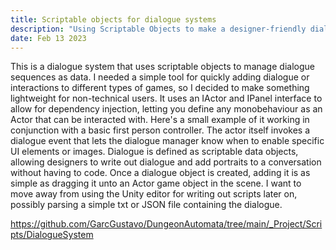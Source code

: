 ---
title: Scriptable objects for dialogue systems
description: "Using Scriptable Objects to make a designer-friendly dialogue system."
date: Feb 13 2023
---

This is a dialogue system that uses scriptable objects to manage dialogue sequences as data. I needed a simple tool for quickly adding dialogue or interactions to different types of games, so I decided to make something lightweight for non-technical users. 
It uses an IActor and IPanel interface to allow for dependency injection, letting you define any monobehaviour as an Actor that can be interacted with. 
Here's a small example of it working in conjunction with a basic first person controller. The actor itself invokes a dialogue event that lets the dialogue manager know when to enable specific UI elements or images.
Dialogue is defined as scriptable data objects, allowing designers to write out dialogue and add portraits to a conversation without having to code. 
Once a dialogue object is created, adding it is as simple as dragging it unto an Actor game object in the scene.
I want to move away from using the Unity editor for writing out scripts later on, possibly parsing a simple txt or JSON file containing the dialogue.

https://github.com/GarcGustavo/DungeonAutomata/tree/main/_Project/Scripts/DialogueSystem
